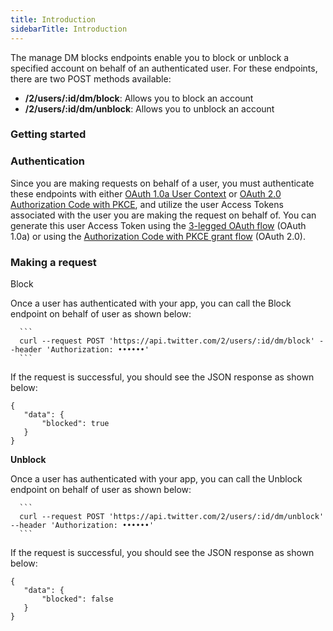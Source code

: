 ---
title: Introduction
sidebarTitle: Introduction
---

The manage DM blocks endpoints enable you to block or unblock a specified account on behalf of an authenticated user. For these endpoints, there are two POST methods available:

* **/2/users/:id/dm/block**: Allows you to block an account
* **/2/users/:id/dm/unblock**: Allows you to unblock an account


### Getting started
###  Authentication

Since you are making requests on behalf of a user, you must authenticate these endpoints with either [OAuth 1.0a User Context](https://developer.twitter.com/resources/fundamentals/authentication) or [OAuth 2.0 Authorization Code with PKCE](https://developer.x.com/en/docs/authentication/oauth-2-0/authorization-code), and utilize the user Access Tokens associated with the user you are making the request on behalf of. You can generate this user Access Token using the [3-legged OAuth flow](https://developer.x.com/resources/fundamentals/authentication/obtaining-user-access-tokens) (OAuth 1.0a) or using the [Authorization Code with PKCE grant flow](https://developer.x.com/en/docs/authentication/oauth-2-0/user-access-token) (OAuth 2.0).

### Making a request

Block

Once a user has authenticated with your app, you can call the Block endpoint on behalf of user as shown below:

      ```
      curl --request POST 'https://api.twitter.com/2/users/:id/dm/block' --header 'Authorization: ••••••'
      ```




If the request is successful, you should see the JSON response as shown below:

```
{
   "data": {
       "blocked": true
   }
}
```




**Unblock**

Once a user has authenticated with your app, you can call the Unblock endpoint on behalf of user as shown below:

      ```
      curl --request POST 'https://api.twitter.com/2/users/:id/dm/unblock' --header 'Authorization: ••••••'
      ```




If the request is successful, you should see the JSON response as shown below:

```
{
   "data": {
       "blocked": false
   }
}
```


